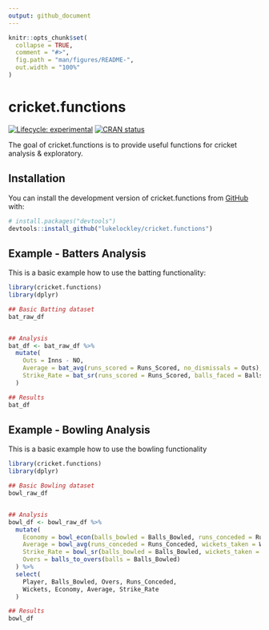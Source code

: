 ```yaml
---
output: github_document
---
```


<!-- README.md is generated from README.Rmd. Please edit that file -->

```r
knitr::opts_chunk$set(
  collapse = TRUE,
  comment = "#>",
  fig.path = "man/figures/README-",
  out.width = "100%"
)
```

# cricket.functions

<!-- badges: start -->
[![Lifecycle: experimental](https://img.shields.io/badge/lifecycle-experimental-orange.svg)](https://lifecycle.r-lib.org/articles/stages.html#experimental)
[![CRAN status](https://www.r-pkg.org/badges/version/cricket.functions)](https://CRAN.R-project.org/package=cricket.functions)
<!-- badges: end -->

The goal of cricket.functions is to provide useful functions for cricket analysis & exploratory.

## Installation

You can install the development version of cricket.functions from [GitHub](https://github.com/) with:

``` r
# install.packages("devtools")
devtools::install_github("lukelockley/cricket.functions")
```

## Example - Batters Analysis

This is a basic example how to use the batting functionality:

```r
library(cricket.functions)
library(dplyr)

## Basic Batting dataset
bat_raw_df


## Analysis
bat_df <- bat_raw_df %>%
  mutate(
    Outs = Inns - NO,
    Average = bat_avg(runs_scored = Runs_Scored, no_dismissals = Outs),
    Strike_Rate = bat_sr(runs_scored = Runs_Scored, balls_faced = Balls_Faced)
  )

## Results
bat_df
```

## Example - Bowling Analysis

This is a basic example how to use the bowling functionality

```r
library(cricket.functions)
library(dplyr)

## Basic Bowling dataset
bowl_raw_df


## Analysis
bowl_df <- bowl_raw_df %>%
  mutate(
    Economy = bowl_econ(balls_bowled = Balls_Bowled, runs_conceded = Runs_Conceded),
    Average = bowl_avg(runs_conceded = Runs_Conceded, wickets_taken = Wickets),
    Strike_Rate = bowl_sr(balls_bowled = Balls_Bowled, wickets_taken = Wickets),
    Overs = balls_to_overs(balls = Balls_Bowled)
  ) %>%
  select(
    Player, Balls_Bowled, Overs, Runs_Conceded,
    Wickets, Economy, Average, Strike_Rate
  )

## Results
bowl_df
```
